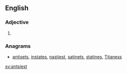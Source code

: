 ==English==

===Adjective===
{{head|en}}

# {{en-superlative of|antsy}}

===Anagrams===
* [[antisets#English|antisets]], [[instates#English|instates]], [[nastiest#English|nastiest]], [[satinets#English|satinets]], [[statines#English|statines]], [[Titaness#English|Titaness]]

[[sv:antsiest]]